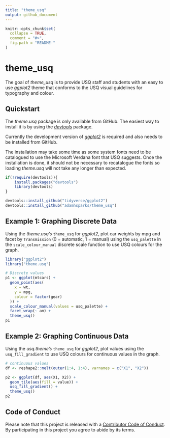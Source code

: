 ```yaml
---
title: "theme_usq"
output: github_document
---
```


```r
knitr::opts_chunk$set(
  collapse = TRUE,
  comment = "#>",
  fig.path = "README-"
)
```

# theme\_usq

The goal of _theme\_usq_ is to provide USQ staff and students with an easy to use
_ggplot2_ theme that conforms to the USQ visual guidelines for typography and
colour.

## Quickstart

The _theme.usq_ package is only available from GitHub. The easiest way to
install it is by using the [_devtools_](https://github.com/hadley/devtools) package.

Currently the development version of [_ggplot2_](https://github.com/tidyverse/ggplot2) is required and also needs
to be installed from GitHub.

The installation may take some time as some system fonts need to be catalogued
to use the Microsoft Verdana font that USQ suggests. Once the installation is
done, it should not be necessary to recatalogue the fonts so loading _theme.usq_
will not take any longer than expected.

```r
if(!require(devtools)){
    install.packages("devtools")
    library(devtools)
}

devtools::install_github("tidyverse/ggplot2")
devtools::install_github("adamhsparks/theme_usq")
```

## Example 1: Graphing Discrete Data

Using the _theme.usq's_ `theme_usq` for _ggplot2_, plot car weights by
mpg and facet by `Transmission` (0 = automatic, 1 = manual) using the
`usq_palette` in the `scale_colour_manual` discrete scale function to use
USQ colours for the graph.

```r
library("ggplot2")
library("theme.usq")

# Discrete values
p1 <- ggplot(mtcars) +
  geom_point(aes(
    x = wt,
    y = mpg,
    colour = factor(gear)
  )) +
  scale_colour_manual(values = usq_palette) +
  facet_wrap(~ am) +
  theme_usq()
p1
```

## Example 2: Graphing Continuous Data

Using the _usq.theme's_ `theme_usq` for _ggplot2_, plot values using the
`usq_fill_gradient` to use USQ colours for continuous values in the graph.

```r
# continuous values
df <- reshape2::melt(outer(1:4, 1:4), varnames = c("X1", "X2"))

p2 <- ggplot(df, aes(X1, X2)) +
  geom_tile(aes(fill = value)) +
  usq_fill_gradient() +
  theme_usq()
p2
```


## Code of Conduct

Please note that this project is released with a [Contributor Code of Conduct](CONDUCT.md). By participating in this project you agree to abide by its terms.
